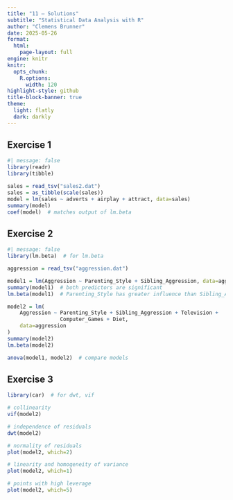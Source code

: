 ```yaml
---
title: "11 – Solutions"
subtitle: "Statistical Data Analysis with R"
author: "Clemens Brunner"
date: 2025-05-26
format:
  html:
    page-layout: full
engine: knitr
knitr:
  opts_chunk: 
    R.options:
      width: 120
highlight-style: github
title-block-banner: true
theme:
  light: flatly
  dark: darkly
---
```


## Exercise 1

```r
#| message: false
library(readr)
library(tibble)

sales = read_tsv("sales2.dat")
sales = as_tibble(scale(sales))
model = lm(sales ~ adverts + airplay + attract, data=sales)
summary(model)
coef(model)  # matches output of lm.beta
```


## Exercise 2

```r
#| message: false
library(lm.beta)  # for lm.beta

aggression = read_tsv("aggression.dat")

model1 = lm(Aggression ~ Parenting_Style + Sibling_Aggression, data=aggression)
summary(model1)  # both predictors are significant
lm.beta(model1)  # Parenting_Style has greater influence than Sibling_Aggression

model2 = lm(
    Aggression ~ Parenting_Style + Sibling_Aggression + Television +
                 Computer_Games + Diet,
    data=aggression
)
summary(model2)
lm.beta(model2)

anova(model1, model2)  # compare models
```


## Exercise 3

```r
library(car)  # for dwt, vif

# collinearity
vif(model2)

# independence of residuals
dwt(model2)

# normality of residuals
plot(model2, which=2)

# linearity and homogeneity of variance
plot(model2, which=1)

# points with high leverage
plot(model2, which=5)
```
